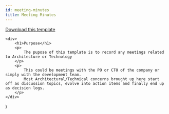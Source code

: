```yaml
---
id: meeting-minutes 
title: Meeting Minutes
---
```





<MeetingMinutesIntro/>
<MeetingMinutesTemplate />

[Download this template](../assets/meeting-minutes.docx)

    <div>
        <h1>Purpose</h1>
        <p>
            The pupose of this template is to record any meetings related to Architecture or Technology
        </p>
        <p>
            This could be meetings with the PO or CTO of the company or simply with the development team.
            Most Architectural/Technical concerns brought up here start off as discussion topics, evolve into action items and finally end up as decision logs.
        </p>
    </div>
)





